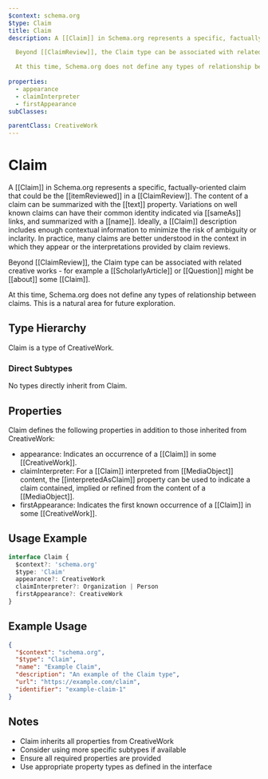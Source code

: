 ```yaml
---
$context: schema.org
$type: Claim
title: Claim
description: A [[Claim]] in Schema.org represents a specific, factually-oriented claim that could be the [[itemReviewed]] in a [[ClaimReview]]. The content of a claim can be summarized with the [[text]] property. Variations on well known claims can have their common identity indicated via [[sameAs]] links, and summarized with a [[name]]. Ideally, a [[Claim]] description includes enough contextual information to minimize the risk of ambiguity or inclarity. In practice, many claims are better understood in the context in which they appear or the interpretations provided by claim reviews.

  Beyond [[ClaimReview]], the Claim type can be associated with related creative works - for example a [[ScholarlyArticle]] or [[Question]] might be [[about]] some [[Claim]].

  At this time, Schema.org does not define any types of relationship between claims. This is a natural area for future exploration.
  
properties:
  - appearance
  - claimInterpreter
  - firstAppearance
subClasses:

parentClass: CreativeWork
---
```


# Claim

A [[Claim]] in Schema.org represents a specific, factually-oriented claim that could be the [[itemReviewed]] in a [[ClaimReview]]. The content of a claim can be summarized with the [[text]] property. Variations on well known claims can have their common identity indicated via [[sameAs]] links, and summarized with a [[name]]. Ideally, a [[Claim]] description includes enough contextual information to minimize the risk of ambiguity or inclarity. In practice, many claims are better understood in the context in which they appear or the interpretations provided by claim reviews.

  Beyond [[ClaimReview]], the Claim type can be associated with related creative works - for example a [[ScholarlyArticle]] or [[Question]] might be [[about]] some [[Claim]].

  At this time, Schema.org does not define any types of relationship between claims. This is a natural area for future exploration.
  

## Type Hierarchy

Claim is a type of CreativeWork.

### Direct Subtypes

No types directly inherit from Claim.

## Properties

Claim defines the following properties in addition to those inherited from CreativeWork:

- appearance: Indicates an occurrence of a [[Claim]] in some [[CreativeWork]].
- claimInterpreter: For a [[Claim]] interpreted from [[MediaObject]] content, the [[interpretedAsClaim]] property can be used to indicate a claim contained, implied or refined from the content of a [[MediaObject]].
- firstAppearance: Indicates the first known occurrence of a [[Claim]] in some [[CreativeWork]].

## Usage Example

```typescript
interface Claim {
  $context?: 'schema.org'
  $type: 'Claim'
  appearance?: CreativeWork
  claimInterpreter?: Organization | Person
  firstAppearance?: CreativeWork
}
```

## Example Usage

```json
{
  "$context": "schema.org",
  "$type": "Claim",
  "name": "Example Claim",
  "description": "An example of the Claim type",
  "url": "https://example.com/claim",
  "identifier": "example-claim-1"
}
```

## Notes

- Claim inherits all properties from CreativeWork
- Consider using more specific subtypes if available
- Ensure all required properties are provided
- Use appropriate property types as defined in the interface
